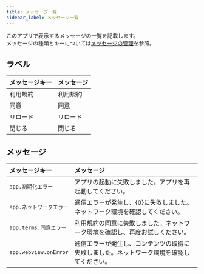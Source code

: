 ```yaml
---
title: メッセージ一覧
sidebar_label: メッセージ一覧
---
```


このアプリで表示するメッセージの一覧を記載します。<br />
メッセージの種類とキーについては[メッセージの管理](/react-native/santoku/development/design/message-configuration.mdx)を参照。

## ラベル

| メッセージキー              | メッセージ                                                                     |
|:--------------------------|:-----------------------------------------------------------------------------|
| 利用規約                   | 利用規約                                                                       |
| 同意                       | 同意                                                                          |
| リロード                    | リロード                                                                      |
| 閉じる                    | 閉じる                                                                      |

## メッセージ

| メッセージキー         | メッセージ                                                                 |
|:--------------------|:------------------------------------------------------------------------|
| `app.初期化エラー`       | アプリの起動に失敗しました。アプリを再起動してください。                          |
| `app.ネットワークエラー` | 通信エラーが発生し、{0}に失敗しました。ネットワーク環境を確認してください。  |
| `app.terms.同意エラー`  | 利用規約の同意に失敗しました。ネットワーク環境を確認し、再度お試しください。 |
| `app.webview.onError`  | 通信エラーが発生し、コンテンツの取得に失敗しました。ネットワーク環境を確認してください。  |
